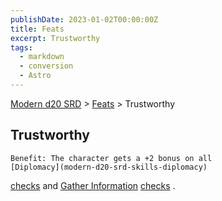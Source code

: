```yaml
---
publishDate: 2023-01-02T00:00:00Z
title: Feats
excerpt: Trustworthy
tags:
  - markdown
  - conversion
  - Astro
---
```


[Modern d20 SRD](/#modernD20) > [Feats](modern-d20-srd-feats-index) > Trustworthy

## Trustworthy




    Benefit: The character gets a +2 bonus on all
    [Diplomacy](modern-d20-srd-skills-diplomacy)

[checks](modern-d20-srd-skills-skill-basics-php#skill-check-index)
and
[Gather Information](modern-d20-srd-skills-gather-information)
[checks](modern-d20-srd-skills-skill-basics-php#skill-check-index)
.
